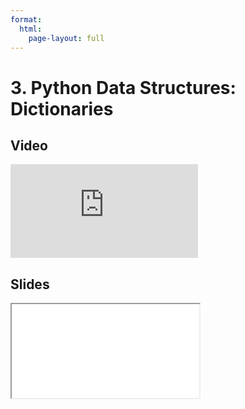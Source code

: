 ```yaml
---
format:
  html:
    page-layout: full
---
```


# 3. Python Data Structures: Dictionaries

::: {.panel-tabset .nav-pills}

## Video

<iframe
    class="video"
    src="https://www.youtube.com/embed/WCWi1R2CQsY?start=5750&end=6077&rel=0" 
    title="Module 4 Video - Python Data Structures: Dictionaries"
    frameborder="0"
    allow="accelerometer; autoplay; clipboard-write; encrypted-media; gyroscope; picture-in-picture"
    allowfullscreen
></iframe>

## Slides

<iframe
    class="slide-deck"
    src="slides/module4_10.html"
></iframe>

:::
